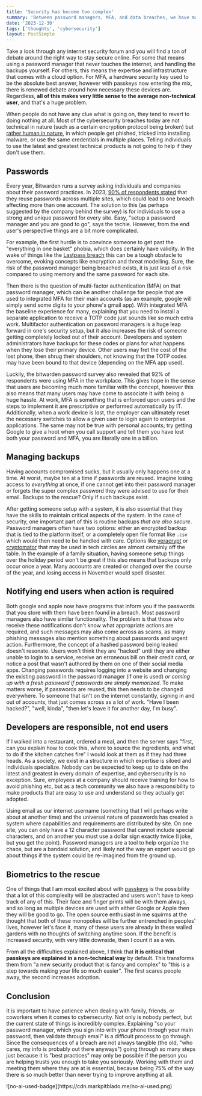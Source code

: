 ```yaml
---
title: 'Security has become too complex'
summary: 'Between password managers, MFA, and data breaches, we have made security so complex that most users throw up their hands and give up, rather than following best practices.'
date: '2023-12-30'
tags: ['thoughts', 'cybersecurity']
layout: PostSimple
---
```


Take a look through any internet security forum and you will find a ton of debate around the right way to stay secure online. For some that means using a password manager that never touches the internet, and handling the backups yourself. For others, this means the expertise and infrastructure that comes with a cloud option. For MFA, a hardware security key used to be the absolute best answer, however with passkeys now entering the mix, there is renewed debate around how necessary these devices are. Regardless, **all of this makes very little sense to the average non-technical user**, and that's a huge problem.

When people do not have any clue what is going on, they tend to revert to doing nothing at all. Most of the cybersecurity breaches today are not technical in nature (such as a certain encryption protocol being broken) but [rather human in nature](https://sciendo.com/article/10.2478/hjbpa-2018-0024), in which people get phished, tricked into installing malware, or use the same credentials in multiple places. Telling individuals to use the latest and greatest technical products is not going to help if they don't use them.

## Passwords

Every year, Bitwarden runs a survey asking individuals and companies about their password practices. In 2023, [90% of respondents stated](https://start.bitwarden.com/hubfs/PDF/2023-password-decisions-survey.pdf) that they reuse passwords across multiple sites, which could lead to one breach affecting more than one account. The solution to this (as perhaps suggested by the company behind the survey) is for individuals to use a strong and unique password for every site. Easy, "setup a password manager and you are good to go", says the techie. However, from the end user's perspective things are a bit more complicated.

For example, the first hurdle is to convince someone to get past the "everything in one basket" phobia, which does certainly have validity. In the wake of things like the [Lastpass breach](https://blog.lastpass.com/2022/12/notice-of-recent-security-incident/) this can be a tough obstacle to overcome, evoking concepts like encryption and threat modelling. Sure, the risk of the password manager being breached exists, it is just _less_ of a risk compared to using memory and the same password for each site.

Then there is the question of multi-factor authentication (MFA) on that password manager, which can be another challenge for people that are used to integrated MFA for their main accounts (as an example, google will simply send some digits to your phone's gmail app). With integrated MFA the baseline experience for many, explaining that you need to install a separate application to receive a TOTP code just sounds like so much extra work. Multifactor authentication on password managers is a huge leap forward in one's security setup, but it also increases the risk of someone getting completely locked out of their account. Developers and system administrators have backups for these codes or plans for what happens when they lose their primary device. Other users may fret the cost of the lost phone, then shrug their shoulders, not knowing that the TOTP codes may have been bound to that device (depending on the MFA app used).

Luckily, the bitwarden password survey also revealed that 92% of respondents were using MFA in the workplace. This gives hope in the sense that users are becoming much more familiar with the concept, however this also means that many users may have come to associate it with being a huge hassle. At work, MFA is something that is enforced upon users and the steps to implement it are prescriptive or performed automatically by IT. Additionally, when a work device is lost, the employer can ultimately reset the necessary switches to allow a given user to login again to enterprise applications. The same may not be true with personal accounts; try getting Google to give a hoot when you call support and tell them you have lost both your password and MFA, you are literally one in a billion.

## Managing backups

Having accounts compromised sucks, but it usually only happens one at a time. At worst, maybe ten at a time if passwords are reused. Imagine losing access to _everything_ at once, if one cannot get into their password manager or forgets the super complex password they were advised to use for their email. Backups to the rescue? Only if such backups exist.

After getting someone setup with a system, it is also essential that they have the skills to maintain critical aspects of the system. In the case of security, one important part of this is routine backups _that are also secure_. Password managers often have two options: either an encrypted backup that is tied to the platform itself, or a completely open file format like `.csv` which would then need to be handled with care. Options like [veracrypt](https://www.veracrypt.fr/code/VeraCrypt/) or [cryptomator](https://cryptomator.org) that may be used in tech circles are almost certainly off the table. In the example of a family situation, having someone setup things over the holiday period won't be great if this also means that backups only occur once a year. Many accounts are created or changed over the course of the year, and losing access in November would spell disaster.

## Notifying end users when action is required

Both google and apple now have programs that inform you if the passwords that you store with them have been found in a breach. Most password managers also have similar functionality. The problem is that those who receive these notifications don't know what appropriate actions are required, and such messages may also come across as scams, as many phishing messages also mention something about passwords and urgent action. Furthermore, the concept of a hashed password being leaked doesn't resonate. Users won't think they are "hacked" until they are either unable to login to a service, receive an erroneous bill on their credit card, or notice a post that wasn't authored by them on one of their social media apps. Changing passwords requires logging into a website and changing the existing password in the password manager (if one is used) _or coming up with a fresh password if passwords are simply memorized_. To make matters worse, if passwords are reused, this then needs to be changed everywhere. To someone that isn't on the internet constantly, signing in and out of accounts, that just comes across as a lot of work. "Have I been hacked?", "well, kinda", "then let's leave it for another day, I'm busy".

## Developers are responsible, not end users

If I walked into a restaurant, ordered a meal, and then the server says "first, can you explain how to cook this, where to source the ingredients, and what to do if the kitchen catches fire" I would look at them as if they had three heads. As a society, we exist in a structure in which expertise is siloed and individuals specialize. Nobody can be expected to keep up to date on the latest and greatest in every domain of expertise, and cybersecurity is no exception. Sure, employees at a company should receive training for how to avoid phishing etc, but as a tech community we also have a responsibility to make products that are easy to use and understand so they actually get adopted.

Using email as our internet username (something that I will perhaps write about at another time) and the universal nature of passwords has created a system where capabilities and requirements are distributed by site. On one site, you can only have a 12 character password that cannot include special characters, and on another you must use a dollar sign exactly twice (I joke, but you get the point). Password managers are a tool to help organize the chaos, but are a bandaid solution, and likely not the way an expert would go about things if the system could be re-imagined from the ground up.

## Biometrics to the rescue

One of things that I am most excited about with [passkeys](https://blog.google/inside-google/googlers/ask-a-techspert/how-passkeys-work/) is the possibility that a lot of this complexity will be abstracted and users won't have to keep track of any of this. Their face and finger prints will be with them always, and so long as multiple devices are used with either Google or Apple then they will be good to go. The open source enthusiast in me squirms at the thought that both of these monopolies will be further entrenched in peoples' lives, however let's face it, many of these users are already in these walled gardens with no thoughts of switching anytime soon. If the benefit is increased security, with very little downside, then I count it as a win.

From all the difficulties explained above, I think that **it is critical that passkeys are explained in a non-technical way** by default. This transforms them from "a new security product that is fancy and complex" to "this is a step towards making your life so much easier". The first scares people away, the second increases adoption.

## Conclusion

It is important to have patience when dealing with family, friends, or coworkers when it comes to cybersecurity. Not only is nobody perfect, but the current state of things is incredibly complex. Explaining "so your password manager, which you sign into with your phone through your main password, then validate through email" is a difficult process to go through. Since the consequences of a breach are not always tangible (the old, "who cares, my info is probably out there anyways") going through so many steps just because it is "best practices" may only be possible if the person you are helping trusts you enough to take you seriously. Working with them and meeting them where they are at is essential, because being 75% of the way there is so much better than never trying to improve anything at all.

<div className="w-32">![no-ai-used-badge](https://cdn.markpitblado.me/no-ai-used.png)</div>
